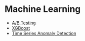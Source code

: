 # Machine Learning

- [A/B Testing](./ab-testing.html)
- [XGBoost](./xgboost.html)
- [Time Series Anomaly Detection](./time_series_anomaly_detection.html)
